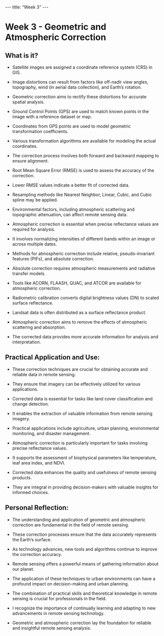 \-\--
title: "Week 3"
\-\--

# Week 3 - Geometric and Atmospheric Correction

## **What is it?**

-   Satellite images are assigned a coordinate reference system (CRS) in GIS.

-   Image distortions can result from factors like off-nadir view angles, topography, wind (in aerial data collection), and Earth's rotation.

-   Geometric correction aims to rectify these distortions for accurate spatial analysis.

-   Ground Control Points (GPS) are used to match known points in the image with a reference dataset or map.

-   Coordinates from GPS points are used to model geometric transformation coefficients.

-   Various transformation algorithms are available for modeling the actual coordinates.

-   The correction process involves both forward and backward mapping to ensure alignment.

-   Root Mean Square Error (RMSE) is used to assess the accuracy of the correction.

-   Lower RMSE values indicate a better fit of corrected data.

-   Resampling methods like Nearest Neighbor, Linear, Cubic, and Cubic spline may be applied.

-   Environmental factors, including atmospheric scattering and topographic attenuation, can affect remote sensing data.

-   Atmospheric correction is essential when precise reflectance values are required for analysis.

-   It involves normalizing intensities of different bands within an image or across multiple dates.

-   Methods for atmospheric correction include relative, pseudo-invariant features (PIFs), and absolute correction.

-   Absolute correction requires atmospheric measurements and radiative transfer models.

-   Tools like ACORN, FLAASH, QUAC, and ATCOR are available for atmospheric correction.

-   Radiometric calibration converts digital brightness values (DN) to scaled surface reflectance.

-   Landsat data is often distributed as a surface reflectance product.

-   Atmospheric correction aims to remove the effects of atmospheric scattering and absorption.

-   The corrected data provides more accurate information for analysis and interpretation.

## **Practical Application and Use:**

-   These correction techniques are crucial for obtaining accurate and reliable data in remote sensing.

-   They ensure that imagery can be effectively utilized for various applications.

-   Corrected data is essential for tasks like land cover classification and change detection.

-   It enables the extraction of valuable information from remote sensing imagery.

-   Practical applications include agriculture, urban planning, environmental monitoring, and disaster management.

-   Atmospheric correction is particularly important for tasks involving precise reflectance values.

-   It supports the assessment of biophysical parameters like temperature, leaf area index, and NDVI.

-   Corrected data enhances the quality and usefulness of remote sensing products.

-   They are integral in providing decision-makers with valuable insights for informed choices.

## **Personal Reflection:**

-   The understanding and application of geometric and atmospheric correction are fundamental in the field of remote sensing.

-   These correction processes ensure that the data accurately represents the Earth's surface.

-   As technology advances, new tools and algorithms continue to improve the correction accuracy.

-   Remote sensing offers a powerful means of gathering information about our planet.

-   The application of these techniques to urban environments can have a profound impact on decision-making and urban planning.

-   The combination of practical skills and theoretical knowledge in remote sensing is crucial for professionals in the field.

-   I recognize the importance of continually learning and adapting to new advancements in remote sensing technology.

-   Geometric and atmospheric correction lay the foundation for reliable and insightful remote sensing analysis.
